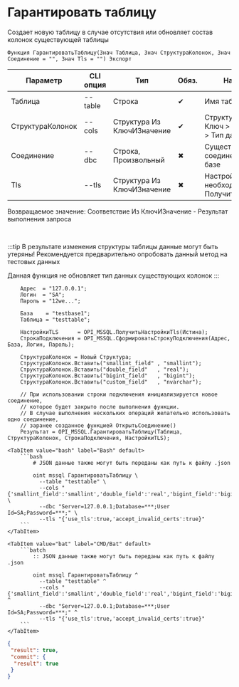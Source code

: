 ﻿---
sidebar_position: 6
description: Гарантировать таблицу и другие функции для работы с MSSQL в Открытом пакете интеграций - бесплатной open-source библиотеке интеграций для 1С:Предприятие 8, OneScript и CLI
keywords: [1C, 1С, 1С:Предприятие, 1С:Предприятие 8.3, API, Интеграция, Сервисы, Обмен, OneScript, CLI, MSSQL]
---


# Гарантировать таблицу
 Создает новую таблицу в случае отсутствия или обновляет состав колонок существующей таблицы



`Функция ГарантироватьТаблицу(Знач Таблица, Знач СтруктураКолонок, Знач Соединение = "", Знач Tls = "") Экспорт`

  | Параметр | CLI опция | Тип | Обяз. | Назначение |
  |-|-|-|-|-|
  | Таблица | --table | Строка | &#x2714; | Имя таблицы |
  | СтруктураКолонок | --cols | Структура Из КлючИЗначение | &#x2714; | Структура колонок: Ключ > имя, Значение > Тип данных |
  | Соединение | --dbc | Строка, Произвольный | &#x2716; | Существующее соединение или путь к базе |
  | Tls | --tls | Структура Из КлючИЗначение | &#x2716; | Настройки TLS, если необходимо. См. ПолучитьНастройкиTls |

  
  Возвращаемое значение:   Соответствие Из КлючИЗначение - Результат выполнения запроса

<br/>

:::tip
В результате изменения структуры таблицы данные могут быть утеряны! Рекомендуется предварительно опробовать данный метод на тестовых данных

Данная функция не обновляет тип данных существующих колонок
:::
<br/>



```bsl title="Пример использования для 1С:Предприятие/OneScript"
    Адрес  = "127.0.0.1";
    Логин  = "SA";
    Пароль = "12we...";

    База    = "testbase1";
    Таблица = "testtable";

    НастройкиTLS      = OPI_MSSQL.ПолучитьНастройкиTls(Истина);
    СтрокаПодключения = OPI_MSSQL.СформироватьСтрокуПодключения(Адрес, База, Логин, Пароль);

    СтруктураКолонок = Новый Структура;
    СтруктураКолонок.Вставить("smallint_field" , "smallint");
    СтруктураКолонок.Вставить("double_field"   , "real");
    СтруктураКолонок.Вставить("bigint_field"   , "bigint");
    СтруктураКолонок.Вставить("custom_field"   , "nvarchar");

    // При использовании строки подключения инициализируется новое соединение,
    // которое будет закрыто после выполнения функции.
    // В случае выполнения нескольких операций желательно использовать одно соединение,
    // заранее созданное функцией ОткрытьСоединение()
    Результат = OPI_MSSQL.ГарантироватьТаблицу(Таблица, СтруктураКолонок, СтрокаПодключения, НастройкиTLS);
```
    

 <Tabs>
  
    <TabItem value="bash" label="Bash" default>
        ```bash
            # JSON данные также могут быть переданы как путь к файлу .json
            
            oint mssql ГарантироватьТаблицу \
              --table "testtable" \
              --cols "{'smallint_field':'smallint','double_field':'real','bigint_field':'bigint','custom_field':'nvarchar'}" \
              --dbc "Server=127.0.0.1;Database=***;User Id=SA;Password=***;" \
              --tls "{'use_tls':true,'accept_invalid_certs':true}"
        ```
    </TabItem>
  
    <TabItem value="bat" label="CMD/Bat" default>
        ```batch
            :: JSON данные также могут быть переданы как путь к файлу .json
            
            oint mssql ГарантироватьТаблицу ^
              --table "testtable" ^
              --cols "{'smallint_field':'smallint','double_field':'real','bigint_field':'bigint','custom_field':'nvarchar'}" ^
              --dbc "Server=127.0.0.1;Database=***;User Id=SA;Password=***;" ^
              --tls "{'use_tls':true,'accept_invalid_certs':true}"
        ```
    </TabItem>
</Tabs>


```json title="Результат"
{
 "result": true,
 "commit": {
  "result": true
 }
}
```
